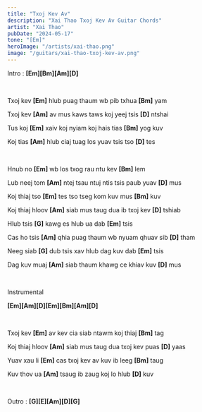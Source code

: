 ```yaml
---
title: "Txoj Kev Av"
description: "Xai Thao Txoj Kev Av Guitar Chords"
artist: "Xai Thao"
pubDate: "2024-05-17"
tone: "[Em]"
heroImage: "/artists/xai-thao.png"
image: "/guitars/xai-thao-txoj-kev-av.png"
---
```


Intro : <b>[Em][Bm][Am][D]</b>

<br />

Txoj kev <b>[Em]</b> hlub puag thaum wb pib txhua <b>[Bm]</b> yam

Txoj kev <b>[Am]</b> av mus kaws taws koj yeej tsis <b>[D]</b> ntshai

Tus koj <b>[Em]</b> xaiv koj nyiam koj hais tias <b>[Bm]</b> yog kuv

Koj tias <b>[Am]</b> hlub ciaj tuag los yuav tsis tso <b>[D]</b> tes

<br />

Hnub no <b>[Em]</b> wb los txog rau ntu kev <b>[Bm]</b> lem

Lub neej tom <b>[Am]</b> ntej tsau ntuj ntis tsis paub yuav <b>[D]</b> mus

Koj thiaj tso <b>[Em]</b> tes tso tseg kom kuv mus <b>[Bm]</b> kuv

Koj thiaj hloov <b>[Am]</b> siab mus taug dua ib txoj kev <b>[D]</b> tshiab

Hlub tsis <b>[G]</b> kawg es hlub ua dab <b>[Em]</b> tsis

Cas ho tsis <b>[Am]</b> qhia puag thaum wb nyuam qhuav sib <b>[D]</b> tham

Neeg siab <b>[G]</b> dub tsis xav hlub dag kuv dab <b>[Em]</b> tsis

Dag kuv muaj <b>[Am]</b> siab thaum khawg ce khiav kuv <b>[D]</b> mus

<br />

Instrumental

<b>[Em][Am][D][Em][Bm][Am][D]</b>

<br />

Txoj kev <b>[Em]</b> av kev cia siab ntawm koj thiaj <b>[Bm]</b> tag

Koj thiaj hloov <b>[Am]</b> siab mus taug dua txoj kev puas <b>[D]</b> yaas

Yuav xau li <b>[Em]</b> cas txoj kev av kuv ib leeg <b>[Bm]</b> taug

Kuv thov ua <b>[Am]</b> tsaug ib zaug koj lo hlub <b>[D]</b> kuv

<br />

Outro : <b>[G][E][Am][D][G]</b>
